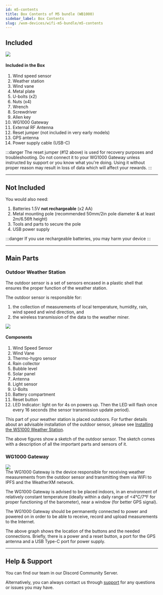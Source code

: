 ```yaml
---
id: m5-contents
title: Box Contents of M5 bundle (WB1000)
sidebar_label: Box Contents
slug: /wxm-devices/wifi-m5-bundle/m5-contents
---
```



## Included

<div class="explanation">
  <img src={useBaseUrl("img/wxm-devices/m5/m5-contents-included.svg")} />
  <div>
    <h4>Included in the Box</h4>
    <ol>
      <li>Wind speed sensor</li>
      <li>Weather station</li>
      <li>Wind vane</li>
      <li>Metal plate</li>
      <li>U-bolts (x2)</li>
      <li>Nuts (x4)</li>
      <li>Wrench</li>
      <li>Screwdriver</li>
      <li>Allen key</li>
      <li>WG1000 Gateway</li>
      <li>External RF Antenna</li>
      <li>Reset jumper (not included in very early models)</li>
      <li>GPS antenna</li>
      <li>Power supply cable (USB-C)</li>
    </ol>
  </div>
</div>

:::danger
The reset jumper (#12 above) is used for recovery purposes and troubleshooting. Do not connect it to your WG1000 Gateway unless instructed by support or you know what you're doing.
Using it without proper reason may result in loss of data which will affect your rewards.
:::

<hr/>

## Not Included

You would also need:
1. Batteries 1.5V **not rechargeable** (x2 AA)
1. Metal mounting pole (recommended 50mm/2in pole diameter & at least 2m/6.56ft height)
1. Tools and parts to secure the pole
1. USB power supply

:::danger
If you use rechargeable batteries, you may harm your device
:::

<hr/>

## Main Parts

### Outdoor Weather Station

The outdoor sensor is a set of sensors encased in a plastic shell that ensures the proper function of the weather station.

The outdoor sensor is responsible for:

1. the collection of measurements of local temperature, humidity, rain, wind speed and wind direction, and
1. the wireless transmission of the data to the weather miner.

<div class="explanation two-columns">
  <img src={useBaseUrl("img/wxm-devices/m5/ws1000-parts.svg")} />
  <div>
    <h4>Components</h4>
    <ol>
      <li>Wind Speed Sensor</li>
      <li>Wind Vane</li>
      <li>Thermo-hygro sensor</li>
      <li>Rain collector</li>
      <li>Bubble level</li>
      <li>Solar panel</li>
      <li>Antenna</li>
      <li>Light sensor</li>
      <li>U-Bolts</li>
      <li>Battery compartment</li>
      <li>Reset button</li>
      <li>LED Indicator: light on for 4s on powers up. Then the LED will flash once every 16 seconds (the sensor transmission update period).</li>
    </ol>
  </div>
</div>

This part of your weather station is placed outdoors.
For further details about an advisable installation of the outdoor sensor, please see [Installing the WS1000 Weather Station](/wxm-devices/wifi-m5-bundle/install-weather-station).

The above figures show a sketch of the outdoor sensor. The sketch comes with a description of all the important parts and sensors of it.

### WG1000 Gateway

<div class="control">
  <img src={useBaseUrl("img/wxm-devices/m5/m5-contents.svg")} />
</div>
The WG1000 Gateway is the device responsible for receiving weather measurements from the outdoor sensor and transmitting them via WiFi to IPFS and the WeatherXM network.

The WG1000 Gateway is advised to be placed indoors, in an environment of relatively constant temperature (ideally within a daily range of &#60;4°C/7°F for proper functioning of the barometer),
near a window (for better GPS signal).

The WG1000 Gateway should be permanently connected to power and powered on in order to be able to receive, record and upload measurements to the Internet.

The above graph shows the location of the buttons and the needed connections. Briefly, there is a power and a reset button, a  port for the GPS antenna and a USB Type-C port for power supply.

<hr/>

## Help & Support

You can find our team in our <Link to="https://weatherxm.com/discord">Discord Community Server</Link>.

Alternatively, you can always contact us through [support](https://support.weatherxm.com) for any questions or issues you may have.

